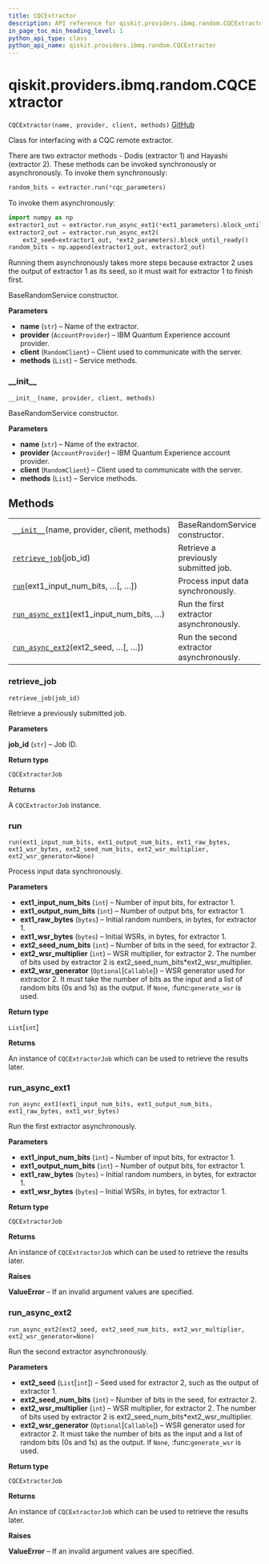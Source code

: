 ```yaml
---
title: CQCExtractor
description: API reference for qiskit.providers.ibmq.random.CQCExtractor
in_page_toc_min_heading_level: 1
python_api_type: class
python_api_name: qiskit.providers.ibmq.random.CQCExtractor
---
```


# qiskit.providers.ibmq.random.CQCExtractor

<span id="qiskit.providers.ibmq.random.CQCExtractor" />

`CQCExtractor(name, provider, client, methods)` [GitHub](https://github.com/qiskit/qiskit-ibmq-provider/tree/stable/0.13/qiskit/providers/ibmq/random/cqcextractor.py "view source code")

Class for interfacing with a CQC remote extractor.

There are two extractor methods - Dodis (extractor 1) and Hayashi (extractor 2). These methods can be invoked synchronously or asynchronously. To invoke them synchronously:

```python
random_bits = extractor.run(*cqc_parameters)
```

To invoke them asynchronously:

```python
import numpy as np
extractor1_out = extractor.run_async_ext1(*ext1_parameters).block_until_ready()
extractor2_out = extractor.run_async_ext2(
    ext2_seed=extractor1_out, *ext2_parameters).block_until_ready()
random_bits = np.append(extractor1_out, extractor2_out)
```

Running them asynchronously takes more steps because extractor 2 uses the output of extractor 1 as its seed, so it must wait for extractor 1 to finish first.

BaseRandomService constructor.

**Parameters**

*   **name** (`str`) – Name of the extractor.
*   **provider** (`AccountProvider`) – IBM Quantum Experience account provider.
*   **client** (`RandomClient`) – Client used to communicate with the server.
*   **methods** (`List`) – Service methods.

### \_\_init\_\_

<span id="qiskit.providers.ibmq.random.CQCExtractor.__init__" />

`__init__(name, provider, client, methods)`

BaseRandomService constructor.

**Parameters**

*   **name** (`str`) – Name of the extractor.
*   **provider** (`AccountProvider`) – IBM Quantum Experience account provider.
*   **client** (`RandomClient`) – Client used to communicate with the server.
*   **methods** (`List`) – Service methods.

## Methods

|                                                                                                                                                                     |                                          |
| ------------------------------------------------------------------------------------------------------------------------------------------------------------------- | ---------------------------------------- |
| [`__init__`](#qiskit.providers.ibmq.random.CQCExtractor.__init__ "qiskit.providers.ibmq.random.CQCExtractor.__init__")(name, provider, client, methods)             | BaseRandomService constructor.           |
| [`retrieve_job`](#qiskit.providers.ibmq.random.CQCExtractor.retrieve_job "qiskit.providers.ibmq.random.CQCExtractor.retrieve_job")(job\_id)                         | Retrieve a previously submitted job.     |
| [`run`](#qiskit.providers.ibmq.random.CQCExtractor.run "qiskit.providers.ibmq.random.CQCExtractor.run")(ext1\_input\_num\_bits, …\[, …])                            | Process input data synchronously.        |
| [`run_async_ext1`](#qiskit.providers.ibmq.random.CQCExtractor.run_async_ext1 "qiskit.providers.ibmq.random.CQCExtractor.run_async_ext1")(ext1\_input\_num\_bits, …) | Run the first extractor asynchronously.  |
| [`run_async_ext2`](#qiskit.providers.ibmq.random.CQCExtractor.run_async_ext2 "qiskit.providers.ibmq.random.CQCExtractor.run_async_ext2")(ext2\_seed, …\[, …])       | Run the second extractor asynchronously. |

### retrieve\_job

<span id="qiskit.providers.ibmq.random.CQCExtractor.retrieve_job" />

`retrieve_job(job_id)`

Retrieve a previously submitted job.

**Parameters**

**job\_id** (`str`) – Job ID.

**Return type**

`CQCExtractorJob`

**Returns**

A `CQCExtractorJob` instance.

### run

<span id="qiskit.providers.ibmq.random.CQCExtractor.run" />

`run(ext1_input_num_bits, ext1_output_num_bits, ext1_raw_bytes, ext1_wsr_bytes, ext2_seed_num_bits, ext2_wsr_multiplier, ext2_wsr_generator=None)`

Process input data synchronously.

**Parameters**

*   **ext1\_input\_num\_bits** (`int`) – Number of input bits, for extractor 1.
*   **ext1\_output\_num\_bits** (`int`) – Number of output bits, for extractor 1.
*   **ext1\_raw\_bytes** (`bytes`) – Initial random numbers, in bytes, for extractor 1.
*   **ext1\_wsr\_bytes** (`bytes`) – Initial WSRs, in bytes, for extractor 1.
*   **ext2\_seed\_num\_bits** (`int`) – Number of bits in the seed, for extractor 2.
*   **ext2\_wsr\_multiplier** (`int`) – WSR multiplier, for extractor 2. The number of bits used by extractor 2 is ext2\_seed\_num\_bits\*ext2\_wsr\_multiplier.
*   **ext2\_wsr\_generator** (`Optional`\[`Callable`]) – WSR generator used for extractor 2. It must take the number of bits as the input and a list of random bits (0s and 1s) as the output. If `None`, :func:`generate_wsr` is used.

**Return type**

`List`\[`int`]

**Returns**

An instance of `CQCExtractorJob` which can be used to retrieve the results later.

### run\_async\_ext1

<span id="qiskit.providers.ibmq.random.CQCExtractor.run_async_ext1" />

`run_async_ext1(ext1_input_num_bits, ext1_output_num_bits, ext1_raw_bytes, ext1_wsr_bytes)`

Run the first extractor asynchronously.

**Parameters**

*   **ext1\_input\_num\_bits** (`int`) – Number of input bits, for extractor 1.
*   **ext1\_output\_num\_bits** (`int`) – Number of output bits, for extractor 1.
*   **ext1\_raw\_bytes** (`bytes`) – Initial random numbers, in bytes, for extractor 1.
*   **ext1\_wsr\_bytes** (`bytes`) – Initial WSRs, in bytes, for extractor 1.

**Return type**

`CQCExtractorJob`

**Returns**

An instance of `CQCExtractorJob` which can be used to retrieve the results later.

**Raises**

**ValueError** – If an invalid argument values are specified.

### run\_async\_ext2

<span id="qiskit.providers.ibmq.random.CQCExtractor.run_async_ext2" />

`run_async_ext2(ext2_seed, ext2_seed_num_bits, ext2_wsr_multiplier, ext2_wsr_generator=None)`

Run the second extractor asynchronously.

**Parameters**

*   **ext2\_seed** (`List`\[`int`]) – Seed used for extractor 2, such as the output of extractor 1.
*   **ext2\_seed\_num\_bits** (`int`) – Number of bits in the seed, for extractor 2.
*   **ext2\_wsr\_multiplier** (`int`) – WSR multiplier, for extractor 2. The number of bits used by extractor 2 is ext2\_seed\_num\_bits\*ext2\_wsr\_multiplier.
*   **ext2\_wsr\_generator** (`Optional`\[`Callable`]) – WSR generator used for extractor 2. It must take the number of bits as the input and a list of random bits (0s and 1s) as the output. If `None`, :func:`generate_wsr` is used.

**Return type**

`CQCExtractorJob`

**Returns**

An instance of `CQCExtractorJob` which can be used to retrieve the results later.

**Raises**

**ValueError** – If an invalid argument values are specified.

